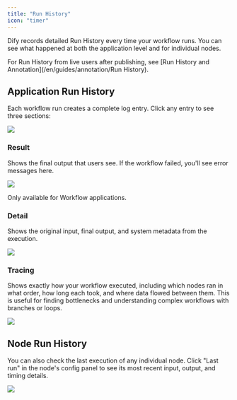 ```yaml
---
title: "Run History"
icon: "timer"
---
```


Dify records detailed Run History every time your workflow runs. You can see what happened at both the application level and for individual nodes.

<Info>
For Run History from live users after publishing, see [Run History and Annotation](/en/guides/annotation/Run History).
</Info>

## Application Run History

Each workflow run creates a complete log entry. Click any entry to see three sections:

![](https://assets-docs.dify.ai/2025/04/08a885858cfa6e8863faac891a5be319.png)

### Result

Shows the final output that users see. If the workflow failed, you'll see error messages here.

![](https://assets-docs.dify.ai/2025/06/22856751d278ffad99d0533d2d96e125.png)

<Warning>
Only available for Workflow applications.
</Warning>

### Detail

Shows the original input, final output, and system metadata from the execution.

![](https://assets-docs.dify.ai/2025/06/882b783cd843ab666f5bc3c06f78521d.png)

### Tracing

Shows exactly how your workflow executed, including which nodes ran in what order, how long each took, and where data flowed between them. This is useful for finding bottlenecks and understanding complex workflows with branches or loops.

![](https://assets-docs.dify.ai/2025/06/9e614ac01b1f6e0aeadda78c91ce93b7.png)

## Node Run History

You can also check the last execution of any individual node. Click "Last run" in the node's config panel to see its most recent input, output, and timing details.

![](https://assets-docs.dify.ai/2025/06/9c6e57236d85f426a930424863042d7d.png)
